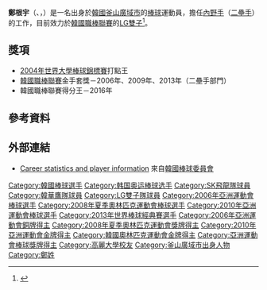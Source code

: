 {{Infobox KBO player|
|name=鄭根宇|
|image=|
|width=300|
|position=內野手|
|team=|
|number=|
|bats=右|
|throws=右|
|birthdate={{birth_date_and_age|1982|10|2|mf=y}}|
|birthplace={{KOR}}[[釜山廣域市|釜山廣域市]]|
|debutdate=4月2日
|debutyear=2005年
|debutteam=SK飛龍
|statyear=2020年球季
|stat1label=打擊率
|stat1value=0.302
|stat2label=全壘打
|stat2value=121
|stat3label=打點
|stat3value=722
|stat4label=盜壘
|stat4value=371
|teams=<nowiki></nowiki> 
* 釜山高等學校
* [[高麗大學|高麗大學]]
* [[SK飛龍|SK飛龍]] (2005年－2013年)
* [[韓華鷹|韓華鷹]] (2014年－2019年)
* [[LG雙子|LG雙子]] (2020年)
| highlights    = 
| update        = 
}}
{{MedalTableTop}}
{{MedalSport|男子[[棒球|棒球]]}}
{{MedalCountry|{{KOR}}}}
{{MedalCompetition|[[奧林匹克運動會|奧林匹克運動會]]}}
{{MedalGold|[[2008年夏季奧林匹克運動會|2008年 北京]]|[[2008年夏季奧林匹克運動會棒球比賽|隊際]]}}
{{MedalCompetition|[[世界棒球經典賽|世界棒球經典賽]]}}
{{MedalSilver|[[2009年世界棒球經典賽|2009年 洛杉磯]]|隊際}}
{{MedalCompetition|[[世界棒球12強賽|世界棒球12強賽]]}}
{{MedalGold|[[2015年世界棒球12強賽|2015年 日本/台灣]]|隊際}}
{{MedalCompetition|[[洲際盃棒球賽|洲際盃棒球賽]]}}
{{MedalSilver|[[2002年洲際盃棒球賽|2002年 古巴]]|隊際}}
{{MedalCompetition|[[亞洲運動會|亞洲運動會]]}}
{{MedalGold|[[2010年亞洲運動會|2010年 廣州]]|[[2010年亞洲運動會棒球比賽|隊際]]}}
{{MedalBronze|[[2006年亞洲運動會|2006年 多哈]]|[[2006年亞洲運動會棒球比賽|隊際]]}}
{{MedalCompetition|[[亞洲棒球錦標賽|亞洲棒球錦標賽]]}}
{{MedalSilver|[[2007年亞洲棒球錦標賽|2007年 台中]]|隊際}}
{{MedalCompetition|[[世界大學棒球錦標賽|世界大學棒球錦標賽]]}}
{{MedalBronze|[[2004年世界大學棒球錦標賽|2004年 台灣]]|隊際}}
{{MedalCompetition|[[U-18世界盃棒球賽|U-18世界盃棒球賽]]}}
{{MedalGold|[[2000年世界青棒錦標賽|2000年 艾德蒙頓]]|隊際}}
{{MedalBottom}}
{{Infobox Korean name
| hangul  = 정근우
| hanja   = 鄭根宇
| rr      = Jeong Geun-u
| mr      = Chŏng Kŭn-u
}}

'''鄭根宇'''（{{lang-en|'''Jeong Keun-woo'''}}、{{lang-ko|'''정근우'''}}，{{bd|1982年|10月2日|catIdx=Jeong, Keun-woo}}）是一名出身於[[韓國|韓國]][[釜山廣域市|釜山廣域市]]的[[棒球|棒球]]運動員，擔任[[內野手|內野手]]（[[二壘手|二壘手]]）的工作，目前效力於[[韓國職棒聯賽|韓國職棒聯賽]]的[[LG雙子|LG雙子]]<ref>{{cite news |title=S. Korea blanks Cuba 6-0 in first baseball game at new dome |url=http://english.yonhapnews.co.kr/culturesports/2015/11/04/91/0702000000AEN20151104010751315F.html |newspaper=[[韓國聯合通訊社|韓國聯合通訊社]] |location=Seoul |date=2015-11-04 |accessdate=2015-11-10 |archive-date=2016-03-05 |archive-url=https://web.archive.org/web/20160305024809/http://english.yonhapnews.co.kr/culturesports/2015/11/04/91/0702000000AEN20151104010751315F.html |dead-url=no }}</ref>。

== 獎項 ==
* [[2004年世界大學棒球錦標賽|2004年世界大學棒球錦標賽]]打點王
* [[韓國職棒聯賽|韓國職棒聯賽]]金手套獎－2006年、2009年、2013年（二壘手部門）
* 韓國職棒聯賽得分王－2016年

== 參考資料 ==
{{Reflist}}

== 外部連結 ==
* [http://eng.koreabaseball.com/teams/playerinfopitcher/summary.aspx?pcode=75808 Career statistics and player information] {{Wayback|url=http://eng.koreabaseball.com/teams/playerinfopitcher/summary.aspx?pcode=75808 |date=20190614043950 }} 來自[[韓國棒球委員會|韓國棒球委員會]]
{{baseballstats |mlb= |espn= |br= |fangraphs= |cube= |brm=jeong-000geu }}
{{2008年夏季奧林匹克運動會韓國成棒代表隊}}
{{2009年世界棒球經典賽韓國隊球員}}
{{2010年亞洲運動會韓國成棒代表隊}}
{{2013年世界棒球經典賽韓國成棒代表隊}}
{{2015年世界棒球12強賽韓國成棒代表隊}}
{{DEFAULTSORT:Jeong, Keun-woo}}
[[Category:韓國棒球選手|Category:韓國棒球選手]]
[[Category:韩国奥运棒球选手|Category:韩国奥运棒球选手]]
[[Category:SK飛龍隊球員|Category:SK飛龍隊球員]]
[[Category:韓華鷹隊球員|Category:韓華鷹隊球員]]
[[Category:LG雙子隊球員|Category:LG雙子隊球員]]
[[Category:2006年亞洲運動會棒球選手|Category:2006年亞洲運動會棒球選手]]
[[Category:2008年夏季奧林匹克運動會棒球選手|Category:2008年夏季奧林匹克運動會棒球選手]]
[[Category:2010年亞洲運動會棒球選手|Category:2010年亞洲運動會棒球選手]]
[[Category:2013年世界棒球經典賽選手|Category:2013年世界棒球經典賽選手]]
[[Category:2006年亞洲運動會銅牌得主|Category:2006年亞洲運動會銅牌得主]]
[[Category:2008年夏季奧林匹克運動會獎牌得主|Category:2008年夏季奧林匹克運動會獎牌得主]]
[[Category:2010年亞洲運動會金牌得主|Category:2010年亞洲運動會金牌得主]]
[[Category:韓國奧林匹克運動會金牌得主|Category:韓國奧林匹克運動會金牌得主]]
[[Category:亞洲運動會棒球獎牌得主|Category:亞洲運動會棒球獎牌得主]]
[[Category:高麗大學校友|Category:高麗大學校友]]
[[Category:釜山廣域市出身人物|Category:釜山廣域市出身人物]]
[[Category:鄭姓|Category:鄭姓]]